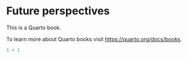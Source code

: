 # Future perspectives

This is a Quarto book.

To learn more about Quarto books visit <https://quarto.org/docs/books>.

```r
1 + 1
```
